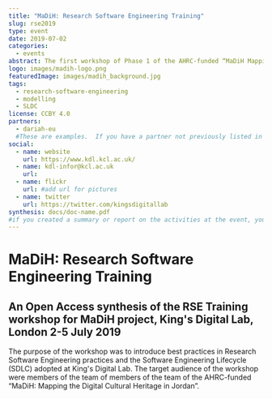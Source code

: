 ```yaml
---
title: "MaDiH: Research Software Engineering Training"
slug: rse2019
type: event
date: 2019-07-02
categories:
  - events
abstract: The first workshop of Phase 1 of the AHRC-funded “MaDiH Mapping the Digital Cultural Heritage in Jordan” Project, hosted by King’s Digital Lab (KDL) at King’s College London. Led by the Project PI in London Dr James Smithies (KDL Director) and Dr Arianna Ciula, (Deputy Director of KDL), it introduced the project team to KDL’s project management practices and Agile DSDM Process. Discussions on data modelling and ontologies informed one of the main outcomes of MaDiH Phase 1: a prototype of a National Data Catalogue. In addition, practical methods in digital heritage were explored, with presentations from Neil Jakeman (KDL) on photogrammetry and Dr Adrian Evans and Tom Sparrow (University of Bradford) about scanning tools and technology and VR exploration of museum spaces as well as the potential for this emerging technology to contribute to the reconstruction of destroyed cultural heritage.
logo: images/madih-logo.png
featuredImage: images/madih_background.jpg
tags:
  - research-software-engineering
  - modelling
  - SLDC
license: CCBY 4.0
partners:
  - dariah-eu
  #These are examples.  If you have a partner not previously listed in the 'organisation.yaml' file, you will need to add them.
social:
  - name: website
    url: https://www.kdl.kcl.ac.uk/
  - name: kdl-infor@kcl.ac.uk
    url:
  - name: flickr
    url: #add url for pictures
  - name: twitter
    url: https://twitter.com/kingsdigitallab
synthesis: docs/doc-name.pdf
#if you created a summary or report on the activities at the event, you can include it here as a .pdf.
---
```


# MaDiH: Research Software Engineering Training

## An Open Access synthesis of the RSE Training workshop for MaDiH project, King's Digital Lab, London 2-5 July 2019

The purpose of the workshop was to introduce best practices in Research Software
Engineering practices and the Software Engineering Lifecycle (SDLC) adopted at
King's Digital Lab. The target audience of the workshop were members of the team
of members of the team of the AHRC-funded “MaDiH: Mapping the Digital Cultural
Heritage in Jordan”.
